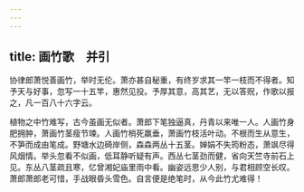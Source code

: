 ```yaml
---
---
---
```

title: 画竹歌　并引
---



协律郎萧悦善画竹，举时无伦。萧亦甚自秘重，有终岁求其一竿一枝而不得者。知予天与好事，忽写一十五竿，惠然见投。予厚其意，高其艺，无以答贶，作歌以报之，凡一百八十六字云。

植物之中竹难写，古今虽画无似者。萧郎下笔独逼真，丹青以来唯一人。人画竹身肥拥肿，萧画竹茎瘦节竦。人画竹梢死羸垂，萧画竹枝活叶动。不根而生从意生，不笋而成由笔成。野塘水边碕岸侧，森森两丛十五茎。婵娟不失筠粉态，萧飒尽得风烟情。举头忽看不似画，低耳静听疑有声。西丛七茎劲而健，省向天竺寺前石上见。东丛八茎疏且寒，忆曾湘妃庙里雨中看。幽姿远思少人别，与君相顾空长叹。萧郎萧郎老可惜，手战眼昏头雪色。自言便是绝笔时，从今此竹尤难得！